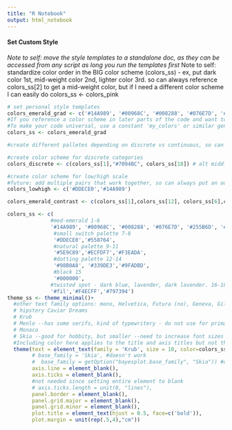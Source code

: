 ```yaml
---
title: "R Notebook"
output: html_notebook
---
```

#### Set Custom Style ####
*Note to self: move the style templates to a standalone doc, as they can be accessed from any script as long you run the templates first
*Note to self: standardize color order in the BIG color scheme (colors_ss) - ex, put dark color 1st, mid-weight color 2nd, lighter color 3rd. so can always reference colors_ss[2] to get a mid-weight color, but if I need a different color scheme I can easily do colors_ss <- colors_pink

```r
# set personal style templates
colors_emerald_grad <- c('#14A989', '#00968C', '#008288', '#076E7D', '#255B6D', '#2F4858')
#If you reference a color scheme in later parts of the code and want to test out multiple color schemes without rewriting the code, you can set a color scheme to another existing one
#To make your code universal, use a constant 'my_colors' or similar generic name and define that before each chart
colors_ss <- colors_emerald_grad

#create different palletes depending on discrete vs continuous, so can refer to item #1, #2, etc, then change out source if needed

#create color scheme for discrete categories
colors_discrete <- c(colors_ss[1],"#7094BC", colors_ss[18]) # alt middle #339DE3, #7094BC, #0081C7

#create color scheme for low/high scale
#future: add multiple pairs that work together, so can always put an odd # and consecutive even # together
colors_lowhigh <- c('#DDECE0','#14A989')

colors_emerald_contrast <- c(colors_ss[1],colors_ss[12], colors_ss[6],colors_ss[14],colors_ss[16],colors_ss[18])

colors_ss <- c(
              #med-emerald 1-6
              '#14A989', '#00968C', '#008288', '#076E7D', '#255B6D', '#2F4858',
               #small switch palette 7-8
               '#DDECE0','#558764',
               #natural palette 9-11
               '#5E9C89','#ECFDF7','#F3EADA',
               #dotting palette 12-14
               '#98B0A8', '#339DE3','#9FADBD',
               #black 15
               '#000000',
              #twisted spot - dark blue, lavender, dark lavender. 16-18
              '#fil','#F4ECFF','#797394')
theme_ss <- theme_minimal()+
  #other text family options: mono, Helvetica, Futura (no), Geneva, Gill Sans Light (not free), Lucida Grande
  # hipstery Caviar Dreams
  # Krub
  # Menlo --has some serifs, kind of typewritery - do not use for primary
  # Monaco
  # Skia --good for hobbity, but smaller --need to increase font sizes
  #Including color here applies to the title and axis titles but not the tick mark axis labels 
  theme(text = element_text(family = 'Krub', size = 10, color=colors_ss[5]),
        # base_family = 'Skia', #doesn't work
        #  base_family = getOption("bayesplot.base_family", "Skia")) #doesn't work
        axis.line = element_blank(), 
        axis.ticks = element_blank(), 
        #not needed since setting entire element to blank
        # axis.ticks.length = unit(0, "lines"),
        panel.border = element_blank(), 
        panel.grid.major = element_blank(), 
        panel.grid.minor = element_blank(), 
        plot.title = element_text(hjust = 0.5, face=c('bold')),
        plot.margin = unit(rep(.5,4),"cm"))
```
